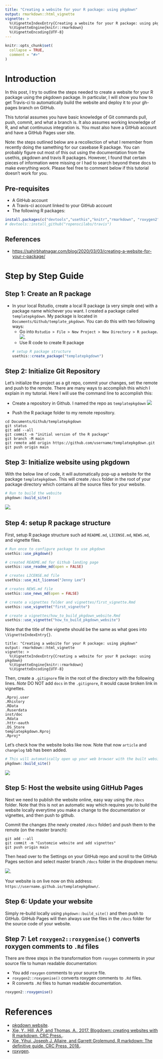 ```yaml
---
title: "Creating a website for your R package: using pkgdown"
output: rmarkdown::html_vignette
vignette: >
  %\VignetteIndexEntry{Creating a website for your R package: using pkgdown}
  %\VignetteEngine{knitr::rmarkdown}
  %\VignetteEncoding{UTF-8}
---
```


```r
knitr::opts_chunk$set(
  collapse = TRUE,
  comment = "#>"
)
```


# Introduction

In this post, I try to outline the steps needed to create a website for your R package using the pkgdown package. In particular, I will show you how to get Travis-ci to automatically build the website and deploy it to your gh-pages branch on GitHub.


This tutorial assumes you have basic knowledge of Git commands pull, push, commit, and what a branch is. It also assumes working knowledge of R, and what continuous integration is. You must also have a GitHub account and have a GitHub Pages user site.

Note: the steps outlined below are a recollection of what I remember from recently doing the samething for our casebase R package. You can probably figure out most of this out using the documentation from the usethis, pkgdown and travis R packages. However, I found that certain pieces of information were missing or I had to search beyond these docs to make everything work. Please feel free to comment below if this tutorial doesn’t work for you.

## Pre-requisites

* A GitHub account
* A Travis-ci account linked to your GitHub account
* The following R packages:

```r
install.packages(c("devtools","usethis","knitr","rmarkdown", "roxygen2", "pkgdown"))
# devtools::install_github("ropenscilabs/travis")
```


## References

* <https://sahirbhatnagar.com/blog/2020/03/03/creating-a-website-for-your-r-package/>


# Step by Step Guide

## Step 1: Create an R package

  * In your local Rstudio, create a local R package (a very simple one) with a package name whichever you want. I created a package called `templatepkgdown`. My package is located in `Documents/Github/template_pkgdown`. You can do this with two following ways:
    - Go into `Rstudio > File > New Project > New Directory > R package`.
![](./images/how_to_build_pkgdown_website/project_wizard.png).
    - Use R code to create R package
```r
# setup R package structure
usethis::create_package("templatepkgdown")
```


    
 

      


## Step 2: Initialize Git Repository

Let's initialize the project as a git repo, commit your changes, set the remote and push to the remote. There are many ways to accomplish this which I explain in my tutorial. Here I will use the command line to accomplish this:

  * Create a repository in Github. I named the repo as `templatepkgdown`
    ![](./images/how_to_build_pkgdown_website/new_repo.png)

  * Push the R package folder to my remote repository.

```console
cd Documents/Github/templatepkgdown
git status
git add --all
git commit -m "initial version of the R package"
git branch -M main
git remote add origin https://github.com/username/templatepkgdown.git
git push origin main
```

## Step 3: Initialize website using pkgdown

With the below line of code, it will automatically pop-up a website for the package `templatepkgdown`. This will create `/docs` folder in the root of your package directory which contains all the source files for your website.
```r
# Run to build the website
pkgdown::build_site()
```
  ![](./images/how_to_build_pkgdown_website/pkgdown_website1.png).

## Step 4: setup R package structure

First, setup R package structure such ad `README.md`, `LICENSE.md`, `NEWS.md`, and vignette files.
```r
# Run once to configure package to use pkgdown
usethis::use_pkgdown()

# created README.md for Github landing page
usethis::use_readme_md(open = FALSE)

# creates LICENSE.md file
usethis::use_mit_license("Jenny Lee")

# creates NEWS.md file
usethis::use_news_md(open = FALSE)

# create a vignettes folder and vignettes/first_vignette.Rmd
usethis::use_vignette("first_vignette")

# create a vignettes/how_to_build_pkgdown_website.Rmd
usethis::use_vignette("how_to_build_pkgdown_website")
```

Note that the title of the vignette should be the same as what goes into `\VignetteIndexEntry{}`.
```console
title: "Creating a website for your R package: using pkgdown"
output: rmarkdown::html_vignette
vignette: >
  %\VignetteIndexEntry{Creating a website for your R package: using pkgdown}
  %\VignetteEngine{knitr::rmarkdown}
  %\VignetteEncoding{UTF-8}
```
Then, create a `.gitignore` file in the root of the directory with the following lines. *Note* DO NOT add `docs` in the `.gitignore`, it would cause broken link in vignettes.
```console
.Rproj.user
.Rhistory
.RData
.Ruserdata
inst/doc
.Rdata
.httr-oauth
.DS_Store
templatepkgdown.Rproj
.Rproj*
```

Let's check how the website looks like now. Note that now `article` and `changelog` tab has been added.
```r
# This will automatically open up your web browser with the built website
pkgdown::build_site()
```
  ![](./images/how_to_build_pkgdown_website/pkgdown_website2.png)


## Step 5: Host the website using GitHub Pages

Next we need to publish the website online, easy way using the `/docs` folder. Note that this is not an automatic way which requires you to build the website locally everytime you make a change to the documentation or vignettes, and then push to github. 

Commit the changes (the newly created `/docs` folder) and push them to the remote (on the master branch):
```console
git add --all
git commit -m "Customzie website and add vignettes"
git push origin main
```

Then head over to the Settings on your GitHub repo and scroll to the GitHub Pages section and select master branch `/docs` folder in the dropdown menu:

![](./images/how_to_build_pkgdown_website/publish.png).

Your website is on live now on this address: `https://username.github.io/templatepkgdown/`.

## Step 6: Update your website

Simply re-build locally using `pkgdown::build_site()` and then push to GitHub. GitHub Pages will then always use the files in the `/docs` folder for the source code of your website.

## Step 7: Let `roxygen2::roxygenise()` converts roxygen comments to `.Rd` files

There are three steps in the transformation from `roxygen` comments in your source file to human readable documentation:

* You add `roxygen` comments to your source file.
* `roxygen2::roxygenise()` converts roxygen comments to `.Rd` files.
* R converts `.Rd` files to human readable documentation.

```r
roxygen2::roxygenise()
```

# References

* [pkgdown website](https://pkgdown.r-lib.org/reference/build_site.html).
* [Xie, Y., Hill, A.P. and Thomas, A., 2017. Blogdown: creating websites with R markdown. CRC Press.](https://bookdown.org/yihui/blogdown/).
* [Xie, Yihui, Joseph J. Allaire, and Garrett Grolemund. R markdown: The definitive guide. CRC Press, 2018.](https://bookdown.org/yihui/rmarkdown/).
* [roxygen](https://cran.r-project.org/web/packages/roxygen2/vignettes/roxygen2.html).
